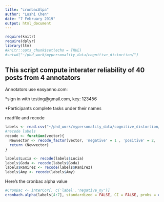```yaml
---
title: "cronbacAlpa"
author: "Lushi Chen"
date: "7 February 2019"
output: html_document
---
```


```r
require(knitr)
require(dplyr)
library(ltm)
#knitr::opts_chunk$set(echo = TRUE)
#setwd("~/phd_work/mypersonality_data/cognitive_distortion/")
```

## This script compute interater reliability of 40 posts from 4 annotators

Annotators use easyanno.com:  

*sign in with testing@gmail.com, key: 123456  

*Participants complete tasks under their names  



readfile and recode

```r
labels <- read.csv("~/phd_work/mypersonality_data/cognitive_distortion/important_data/annotatedData/cronbacAlpa.csv")
#recode labels
recode <- function(vector){
  Newvector <- recode_factor(vector, 'negative' = 1 , 'positive' = 2, 'mix' = 3 , 'neutral'= 4, 'can\'t understand'= 5)
  return (Newvector)
}

labels$Lucia <- recode(labels$Lucia)
labels$Goda <- recode(labels$Goda)
labels$Ramirez <- recode(labels$Ramirez)
labels$Amy <- recode(labels$Amy)

```

Here's the cronbac alpha value

```r
#CronBac <- interCor[, c('label','negative_ny')]
cronbach.alpha(labels[4:7], standardized = FALSE, CI = FALSE, probs = c(0.025, 0.975), B = 1000, na.rm = FALSE)
```

